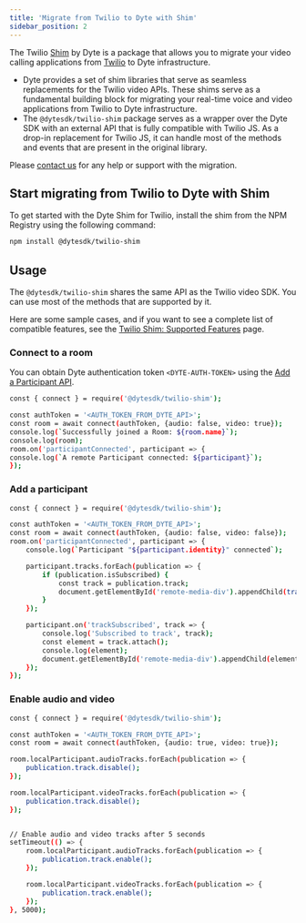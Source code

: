 ```yaml
---
title: 'Migrate from Twilio to Dyte with Shim'
sidebar_position: 2
---
```


The Twilio [Shim](<https://en.wikipedia.org/wiki/Shim_(computing)>) by Dyte is a package that allows you to migrate your video calling applications from [Twilio](https://sdk.twilio.com/js/video/releases/2.27.0/docs/index.html) to Dyte infrastructure.

- Dyte provides a set of shim libraries that serve as seamless replacements for the Twilio video APIs. These shims serve as a fundamental building block for migrating your real-time voice and video applications from Twilio to Dyte infrastructure.
- The `@dytesdk/twilio-shim` package serves as a wrapper over the Dyte SDK with an external API that is fully compatible with Twilio JS. As a drop-in replacement for Twilio JS, it can handle most of the methods and events that are present in the original library.

Please [contact us](https://dyte.io/contact) for any help or support with the migration.

## Start migrating from Twilio to Dyte with Shim

To get started with the Dyte Shim for Twilio, install the shim from the NPM Registry using the following command:

```bash npm
npm install @dytesdk/twilio-shim
```

## Usage

The `@dytesdk/twilio-shim` shares the same API as the Twilio video SDK. You can use most of the methods that are supported by it.

Here are some sample cases, and if you want to see a complete list of compatible features, see the [Twilio Shim: Supported Features](/guides/shim-by-dyte/twilio/compatibility-shim-twilio) page.

### Connect to a room

You can obtain Dyte authentication token `<DYTE-AUTH-TOKEN>` using the [Add a Participant API](/api#/operations/add_participant).

```bash
const { connect } = require('@dytesdk/twilio-shim');

const authToken = '<AUTH_TOKEN_FROM_DYTE_API>';
const room = await connect(authToken, {audio: false, video: true});
console.log(`Successfully joined a Room: ${room.name}`);
console.log(room);
room.on('participantConnected', participant => {
console.log(`A remote Participant connected: ${participant}`);
});
```

### Add a participant

```bash
const { connect } = require('@dytesdk/twilio-shim');

const authToken = '<AUTH_TOKEN_FROM_DYTE_API>';
const room = await connect(authToken, {audio: false, video: false});
room.on('participantConnected', participant => {
    console.log(`Participant "${participant.identity}" connected`);

    participant.tracks.forEach(publication => {
        if (publication.isSubscribed) {
            const track = publication.track;
            document.getElementById('remote-media-div').appendChild(track.attach());
        }
    });

    participant.on('trackSubscribed', track => {
        console.log('Subscribed to track', track);
        const element = track.attach();
        console.log(element);
        document.getElementById('remote-media-div').appendChild(element);
    });
});
```

### Enable audio and video

```bash
const { connect } = require('@dytesdk/twilio-shim');

const authToken = '<AUTH_TOKEN_FROM_DYTE_API>';
const room = await connect(authToken, {audio: true, video: true});

room.localParticipant.audioTracks.forEach(publication => {
    publication.track.disable();
});

room.localParticipant.videoTracks.forEach(publication => {
    publication.track.disable();
});


// Enable audio and video tracks after 5 seconds
setTimeout(() => {
    room.localParticipant.audioTracks.forEach(publication => {
        publication.track.enable();
    });

    room.localParticipant.videoTracks.forEach(publication => {
        publication.track.enable();
    });
}, 5000);
```
